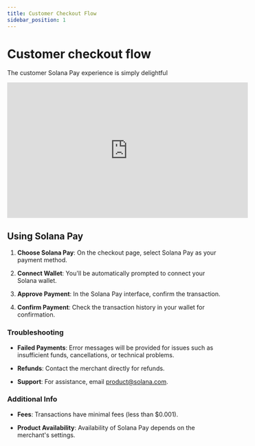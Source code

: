 ```yaml
---
title: Customer Checkout Flow
sidebar_position: 1
---
```


# Customer checkout flow

The customer Solana Pay experience is simply delightful

<iframe
    width="560"
    height="315"
    src="https://www.youtube.com/embed/zS_r60YyRb8"
    title="YouTube video player"
    frameborder="0"
    allow="accelerometer; autoplay; clipboard-write; encrypted-media; gyroscope; picture-in-picture; web-share"
    allowfullscreen
></iframe>

## Using Solana Pay

1. **Choose Solana Pay**: On the checkout page, select Solana Pay as your payment method.

2. **Connect Wallet**: You'll be automatically prompted to connect your Solana wallet.

3. **Approve Payment**: In the Solana Pay interface, confirm the transaction.

4. **Confirm Payment**: Check the transaction history in your wallet for confirmation.

### Troubleshooting

-   **Failed Payments**: Error messages will be provided for issues such as insufficient funds, cancellations, or technical problems.

-   **Refunds**: Contact the merchant directly for refunds.

-   **Support**: For assistance, email product@solana.com.

### Additional Info

-   **Fees**: Transactions have minimal fees (less than $0.001).

-   **Product Availability**: Availability of Solana Pay depends on the merchant's settings.
